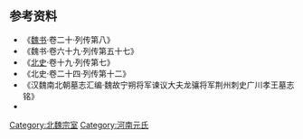 <center>
{{chart/start|style=font: 80% sans-serif;width:intrinsic;width:-moz-max-content;width:-webkit-max-content;width:max-content;}}
{{chart | | | | | | | | | | | | | | | | | | | | | | | | | | | | | Ju |Ju=魏文成帝<br>[[拓跋濬|拓跋濬]]}}
{{chart | |,|-|-|-|-|-|-|-|v|-|-|-|-|-|-|-|v|-|-|-|-|-|-|-|-|-|-|-|+|-|-|-|-|-|-|-|v|-|-|-|-|-|-|-|-|-|-|-|v|-|-|-|.}}
{{chart | Ho | | | | | | Cl | | | | | | Lv | | | | | | | | | | Ji | | | | | | Ro | | | | | | | | | | Me | | Ap |Ho=魏献文帝<br>[[拓跋弘|拓跋弘]]|Cl=安乐厉王<br>[[拓跋长乐|拓跋长乐]]|Lv=广川庄王<br>[[拓跋略|拓跋略]]|Ji=齐郡顺王<br>[[元简|元简]]|Ro=河间孝王<br>[[拓跋若|拓跋若]]|Me=安丰匡王<br>[[拓跋猛|拓跋猛]]|Ap=韩哀王<br>[[拓跋安平|拓跋安平]]}}
{{chart | |!| | | | | | | |)|-|-|-|.| | | |!| | | |,|-|-|-|v|-|-|-|+|-|-|-|v|-|-|-|.|:| | | | | | | | | | |)|-|-|-|.}}
{{chart | Ga | | | | | | Qu | | Jn | | Xi | | Ya | | Yo | | Mo | | Mo | | Ch | | | | | | | | | | Ym | | Gf |Ga=赵郡灵王<br>[[元幹|-{元幹}-]]|Qu=安乐武康王<br>[[元诠|元诠]]|Jn=[[晋宁公主|晋宁公主]]|Xi=广川刚王<br>[[元谐|元谐]]|Ya=[[元演|元演]]|Yo=齐郡敬王<br>[[元祐_(齐郡王)|元祐]]|Ch=河间王<br>[[元琛|元琛]]|Mo=□|Ym=安丰文宣王<br>[[元延明|元延明]]|Gf=[[元贵妃|元贵妃]]}}
{{chart | |!| | | |,|-|-|-|(| | | | | | | |!| | | | | | | | | | | |!| | | |!| | | |!| | | |,|-|-|-|v|-|-|-|+|-|-|-|v|-|-|-|.| }}
{{chart | Ch | | Ji | | Bz | | | | | | Lz | | | | | | | | | | Zo | | Lh | | Zy | | Zs | | Mo | | Zx | | Qy | | Zg |Ch=赵郡孝懿王<br>[[元谌|元谌]]|Ji=安乐王<br>[[元鉴_(安乐王)|元鉴]]|Bz=颍川武襄王<br>[[元斌之|元斌之]]|Lz=广川哀王<br>[[元灵遵|元灵遵]]|Zy=[[元子豫|元子豫]]|Zo=[[元子永|元子永]]|Lh=[[元礼之|元礼之]]|Zs=上洛县男<br>[[元子邃|元子邃]]|Mo=□|Zx=[[元子玄|元子玄]]|Qy=[[罄阳公主|罄阳公主]]|Zg=[[元智光|元智光]]}}
{{chart | |!|F|~|~|~|~|~|~|t|~|~|~|~|~|~|~|J| | | | | | | | | | | | | | | | | | | |!| | | | | | | |!| | | |!}}
{{chart | Hu | | | | | | Sd | | | | | | | | | | | | | | | | | | | | | | | | | | Mg | | | | | | Cr | | My |Hu=广川孝王<br>[[元焕|元焕]]|Sd=[[元世铎|元世铎]]|Mg=[[元孟恭|元孟恭]]|Cr=安丰王<br>[[元长儒|元长儒]]|My=[[元孟瑜|元孟瑜]]}}
{{chart/end}}
</center>

==参考资料==
*《[[魏书|魏书]]·卷二十·列传第八》
*《魏书·卷六十九·列传第五十七》
*《[[北史|北史]]·卷十九·列传第七》
*《北史·卷二十四·列传第十二》
*《汉魏南北朝墓志汇编·魏故宁朔将军谏议大夫龙骧将军荆州刺史广川孝王墓志铭》
*{{Cite book | author = 罗新，叶炜著 | title = 《新出魏晋南北朝墓志疏证》 | location = 北京市 | publisher = 中华书局  | date =2004| pages =224 |ISBN =7-101-04320-8| accessdate = 2013-02-24 | url = | language= zh-cn| quote = }}


[[Category:北魏宗室|Category:北魏宗室]]
[[Category:河南元氏|Category:河南元氏]]